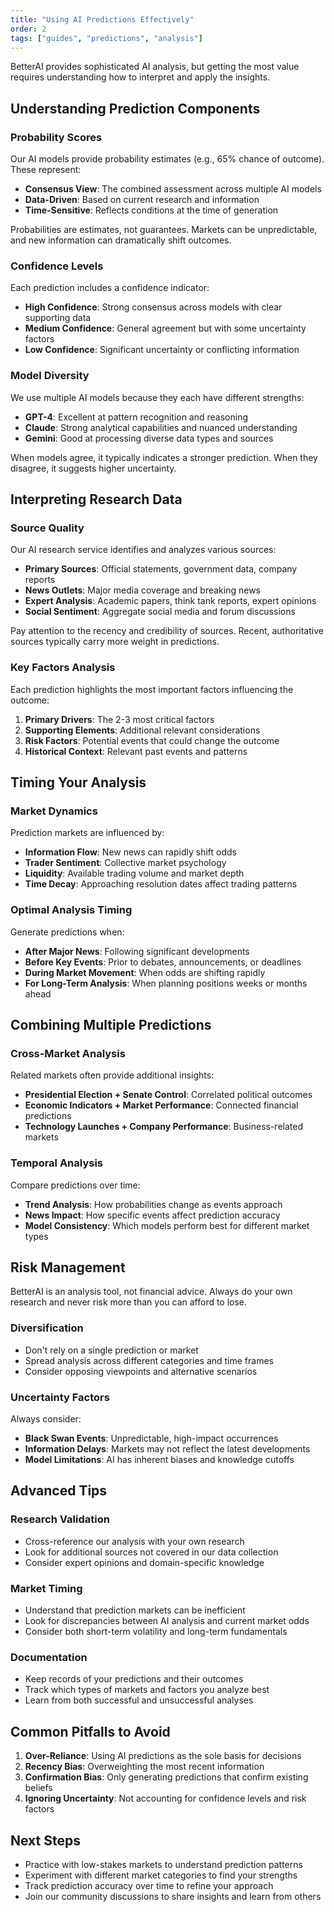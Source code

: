 ```yaml
---
title: "Using AI Predictions Effectively"
order: 2
tags: ["guides", "predictions", "analysis"]
---
```



BetterAI provides sophisticated AI analysis, but getting the most value requires understanding how to interpret and apply the insights.

## Understanding Prediction Components

### Probability Scores
Our AI models provide probability estimates (e.g., 65% chance of outcome). These represent:

- **Consensus View**: The combined assessment across multiple AI models
- **Data-Driven**: Based on current research and information
- **Time-Sensitive**: Reflects conditions at the time of generation

<Callout type="warn">
Probabilities are estimates, not guarantees. Markets can be unpredictable, and new information can dramatically shift outcomes.
</Callout>

### Confidence Levels
Each prediction includes a confidence indicator:

- **High Confidence**: Strong consensus across models with clear supporting data
- **Medium Confidence**: General agreement but with some uncertainty factors
- **Low Confidence**: Significant uncertainty or conflicting information

### Model Diversity
We use multiple AI models because they each have different strengths:

- **GPT-4**: Excellent at pattern recognition and reasoning
- **Claude**: Strong analytical capabilities and nuanced understanding
- **Gemini**: Good at processing diverse data types and sources

When models agree, it typically indicates a stronger prediction. When they disagree, it suggests higher uncertainty.

## Interpreting Research Data

### Source Quality
Our AI research service identifies and analyzes various sources:

- **Primary Sources**: Official statements, government data, company reports
- **News Outlets**: Major media coverage and breaking news
- **Expert Analysis**: Academic papers, think tank reports, expert opinions
- **Social Sentiment**: Aggregate social media and forum discussions

<Callout type="tip">
Pay attention to the recency and credibility of sources. Recent, authoritative sources typically carry more weight in predictions.
</Callout>

### Key Factors Analysis
Each prediction highlights the most important factors influencing the outcome:

1. **Primary Drivers**: The 2-3 most critical factors
2. **Supporting Elements**: Additional relevant considerations  
3. **Risk Factors**: Potential events that could change the outcome
4. **Historical Context**: Relevant past events and patterns

## Timing Your Analysis

### Market Dynamics
Prediction markets are influenced by:

- **Information Flow**: New news can rapidly shift odds
- **Trader Sentiment**: Collective market psychology
- **Liquidity**: Available trading volume and market depth
- **Time Decay**: Approaching resolution dates affect trading patterns

### Optimal Analysis Timing
Generate predictions when:

- **After Major News**: Following significant developments
- **Before Key Events**: Prior to debates, announcements, or deadlines
- **During Market Movement**: When odds are shifting rapidly
- **For Long-Term Analysis**: When planning positions weeks or months ahead

## Combining Multiple Predictions

### Cross-Market Analysis
Related markets often provide additional insights:

- **Presidential Election + Senate Control**: Correlated political outcomes
- **Economic Indicators + Market Performance**: Connected financial predictions
- **Technology Launches + Company Performance**: Business-related markets

### Temporal Analysis
Compare predictions over time:

- **Trend Analysis**: How probabilities change as events approach
- **News Impact**: How specific events affect prediction accuracy
- **Model Consistency**: Which models perform best for different market types

## Risk Management

<Callout type="warn">
BetterAI is an analysis tool, not financial advice. Always do your own research and never risk more than you can afford to lose.
</Callout>

### Diversification
- Don't rely on a single prediction or market
- Spread analysis across different categories and time frames
- Consider opposing viewpoints and alternative scenarios

### Uncertainty Factors
Always consider:

- **Black Swan Events**: Unpredictable, high-impact occurrences
- **Information Delays**: Markets may not reflect the latest developments
- **Model Limitations**: AI has inherent biases and knowledge cutoffs

## Advanced Tips

### Research Validation
- Cross-reference our analysis with your own research
- Look for additional sources not covered in our data collection
- Consider expert opinions and domain-specific knowledge

### Market Timing
- Understand that prediction markets can be inefficient
- Look for discrepancies between AI analysis and current market odds
- Consider both short-term volatility and long-term fundamentals

### Documentation
- Keep records of your predictions and their outcomes
- Track which types of markets and factors you analyze best
- Learn from both successful and unsuccessful analyses

## Common Pitfalls to Avoid

1. **Over-Reliance**: Using AI predictions as the sole basis for decisions
2. **Recency Bias**: Overweighting the most recent information
3. **Confirmation Bias**: Only generating predictions that confirm existing beliefs
4. **Ignoring Uncertainty**: Not accounting for confidence levels and risk factors

## Next Steps

- Practice with low-stakes markets to understand prediction patterns
- Experiment with different market categories to find your strengths
- Track prediction accuracy over time to refine your approach
- Join our community discussions to share insights and learn from others


